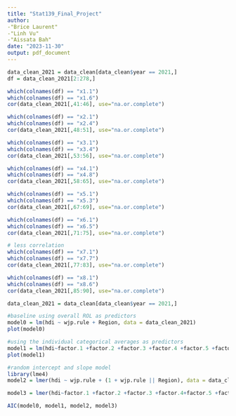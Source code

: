 ```yaml
---
title: "Stat139_Final_Project"
author: 
-"Brice Laurent"
-"Linh Vu"
-"Aissata Bah"
date: "2023-11-30"
output: pdf_document
---
```


```r
data_clean_2021 = data_clean[data_clean$year == 2021,]
df = data_clean_2021[2:278,]

which(colnames(df) == "x1.1")
which(colnames(df) == "x1.6")
cor(data_clean_2021[,41:46], use="na.or.complete")

which(colnames(df) == "x2.1")
which(colnames(df) == "x2.4")
cor(data_clean_2021[,48:51], use="na.or.complete")

which(colnames(df) == "x3.1")
which(colnames(df) == "x3.4")
cor(data_clean_2021[,53:56], use="na.or.complete")

which(colnames(df) == "x4.1")
which(colnames(df) == "x4.8")
cor(data_clean_2021[,58:65], use="na.or.complete")

which(colnames(df) == "x5.1")
which(colnames(df) == "x5.3")
cor(data_clean_2021[,67:69], use="na.or.complete")

which(colnames(df) == "x6.1")
which(colnames(df) == "x6.5")
cor(data_clean_2021[,71:75], use="na.or.complete")

# less correlation
which(colnames(df) == "x7.1")
which(colnames(df) == "x7.7")
cor(data_clean_2021[,77:83], use="na.or.complete")

which(colnames(df) == "x8.1")
which(colnames(df) == "x8.6")
cor(data_clean_2021[,85:90], use="na.or.complete")
```


```r
data_clean_2021 = data_clean[data_clean$year == 2021,]

#baseline using overall ROL as predictors
model0 = lm(hdi ~ wjp.rule + Region, data = data_clean_2021)
plot(model0)

#using the individual categorical averages as predictors
model1 = lm(hdi~factor.1 +factor.2 +factor.3 +factor.4 +factor.5 +factor.6 +factor.7 + factor.8 + Region, data = data_clean_2021)
plot(model1)

#random intercept and slope model
library(lme4)
model2 = lmer(hdi ~ wjp.rule + (1 + wjp.rule || Region), data = data_clean_2021)

model3 = lmer(hdi~factor.1 +factor.2 +factor.3 +factor.4+factor.5 +factor.6 +factor.7 + factor.8 + (1 + factor.1 +factor.2 +factor.3 +factor.4+factor.5 +factor.6 +factor.7 + factor.8 || Region), data = data_clean_2021)

AIC(model0, model1, model2, model3)
```

